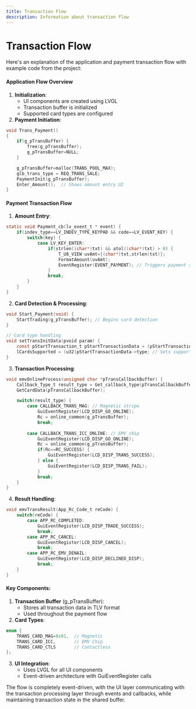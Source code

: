 ```yaml
---
title: Transaction Flow
description: Information about transaction flow
---
```


# Transaction Flow

Here's an explanation of the application and payment transaction flow with example code from the project:

#### Application Flow Overview

1. **Initialization**:
   * UI components are created using LVGL
   * Transaction buffer is initialized
   * Supported card types are configured
2. **Payment Initiation**:

```c
void Trans_Payment()
{
    if(g_pTransBuffer) {
        free(g_pTransBuffer);
        g_pTransBuffer=NULL;
    }

    g_pTransBuffer=malloc(TRANS_POOL_MAX);
    glb_trans_type = REQ_TRANS_SALE;
    PaymentInit(g_pTransBuffer);
    Enter_Amount();  // Shows amount entry UI
}
```

#### Payment Transaction Flow

1. **Amount Entry**:

```c
static void Payment_cb(lv_event_t * event) {
    if(indev_type==LV_INDEV_TYPE_KEYPAD && code==LV_EVENT_KEY) {
        switch(key) {
            case LV_KEY_ENTER:
                if(strlen((char*)txt) && atol((char*)txt) > 0) {
                    T_U8_VIEW uvAmt={(char*)txt,strlen(txt)};
                    FormatAmount(uvAmt);
                    EventRegister(EVENT_PAYMENT); // Triggers payment start
                }
                break;
        }
    }
}
```

2. **Card Detection & Processing**:

```c
void Start_Payment(void) {
    StartTrading(g_pTransBuffer); // Begins card detection
}

// Card type handling
void setTransInitData(pvoid param) {
    const pStartTransaction_t pStartTransactionData = (pStartTransaction_t)param;
    lCardsSupported = (u32)pStartTransactionData->type; // Sets supported card types
}
```

3. **Transaction Processing**:

```c
void emvOnlineProcess(unsigned char *pTransCallbackBuffer) {
    Callback_Type_t result_type = Get_callback_type(pTransCallbackBuffer);
    GetCardData(pTransCallbackBuffer);

    switch(result_type) {
        case CALLBACK_TRANS_MAG: // Magnetic stripe
            GuiEventRegister(LCD_DISP_GO_ONLINE);
            Rc = online_common(g_pTransBuffer);
            break;
            
        case CALLBACK_TRANS_ICC_ONLINE: // EMV chip
            GuiEventRegister(LCD_DISP_GO_ONLINE);
            Rc = online_common(g_pTransBuffer);
            if(Rc==RC_SUCCESS) {
                GuiEventRegister(LCD_DISP_TRANS_SUCCESS);
            } else {
                GuiEventRegister(LCD_DISP_TRANS_FAIL);
            }
            break;
    }
}
```

4. **Result Handling**:

```c
void emvTransResult(App_Rc_Code_t reCode) {
    switch(reCode) {
        case APP_RC_COMPLETED:
            GuiEventRegister(LCD_DISP_TRADE_SUCCESS);
            break;
        case APP_RC_CANCEL:
            GuiEventRegister(LCD_DISP_CANCEL);
            break;
        case APP_RC_EMV_DENAIL:
            GuiEventRegister(LCD_DISP_DECLINED_DISP);
            break;
    }
}
```

#### Key Components:

1. **Transaction Buffer** (g\_pTransBuffer):
   * Stores all transaction data in TLV format
   * Used throughout the payment flow
2. **Card Types**:

```c
enum {
    TRANS_CARD_MAG=0x01,  // Magnetic
    TRANS_CARD_ICC,       // EMV Chip
    TRANS_CARD_CTLS       // Contactless
};
```

3. **UI Integration**:
   * Uses LVGL for all UI components
   * Event-driven architecture with GuiEventRegister calls

The flow is completely event-driven, with the UI layer communicating with the transaction processing layer through events and callbacks, while maintaining transaction state in the shared buffer.
